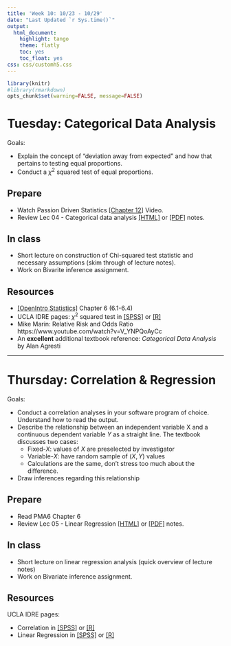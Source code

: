 ```yaml
---
title: 'Week 10: 10/23 - 10/29'
date: "Last Updated `r Sys.time()`"
output:
  html_document:
    highlight: tango
    theme: flatly
    toc: yes
    toc_float: yes
css: css/customh5.css
---
```


```r
library(knitr)
#library(rmarkdown)
opts_chunk$set(warning=FALSE, message=FALSE) 
```


# Tuesday: Categorical Data Analysis
Goals: 

* Explain the concept of "deviation away from expected" and how that pertains to testing equal proportions. 
* Conduct a $\chi^2$ squared test of equal proportions.

## Prepare
* Watch Passion Driven Statistics [[Chapter 12]](http://passiondrivenstatistics.com/2016/06/29/r-chapter-12/) Video. 
* Review Lec 04 - Categorical data analysis [[HTML]](docs/lec04_cda.html) or [[PDF]](docs/lec04_cda.pdf) notes.  

## In class
* Short lecture on construction of Chi-squared test statistic and necessary assumptions (skim through of lecture notes).
* Work on Bivarite inference assignment. 

## Resources
* [[OpenIntro Statistics]](https://www.openintro.org/stat/textbook.php) Chapter 6 (6.1-6.4)
* UCLA IDRE pages: $\chi^2$ squared test in  [[SPSS]](https://stats.idre.ucla.edu/spss/whatstat/what-statistical-analysis-should-i-usestatistical-analyses-using-spss/#chisq) or [[R]](https://stats.idre.ucla.edu/r/whatstat/what-statistical-analysis-should-i-usestatistical-analyses-using-r/#chisq)
* Mike Marin: Relative Risk and Odds Ratio https://www.youtube.com/watch?v=V_YNPQoAyCc
* An **excellent** additional textbook reference: _Categorical Data Analysis_ by Alan Agresti


----

# Thursday: Correlation & Regression

Goals: 

* Conduct a correlation analyses in your software program of choice. Understand how to read the output. 
* Describe the relationship between an independent variable X and a continuous
  dependent variable $Y$ as a straight line. The textbook discusses two cases: 
    - Fixed-$X$: values of $X$ are preselected by investigator
    - Variable-$X$: have random sample of $(X,Y)$ values
    - Calculations are the same, don't stress too much about the difference.  
* Draw inferences regarding this relationship


## Prepare 

* Read PMA6 Chapter 6
* Review Lec 05 - Linear Regression [[HTML]](docs/lec05_LinReg.html) or [[PDF]](docs/lec05_LinReg.pdf) notes. 

## In class
* Short lecture on linear regression analysis (quick overview of lecture notes)
* Work on Bivariate inference assignment. 

## Resources

UCLA IDRE pages: 

* Correlation in [[SPSS]](https://stats.idre.ucla.edu/spss/whatstat/what-statistical-analysis-should-i-usestatistical-analyses-using-spss/#corr) or [[R]](https://stats.idre.ucla.edu/r/whatstat/what-statistical-analysis-should-i-usestatistical-analyses-using-r/#corr)
* Linear Regression in  [[SPSS]](https://stats.idre.ucla.edu/spss/whatstat/what-statistical-analysis-should-i-usestatistical-analyses-using-spss/#simpreg) or [[R]](https://stats.idre.ucla.edu/r/whatstat/what-statistical-analysis-should-i-usestatistical-analyses-using-r/#simpreg)


